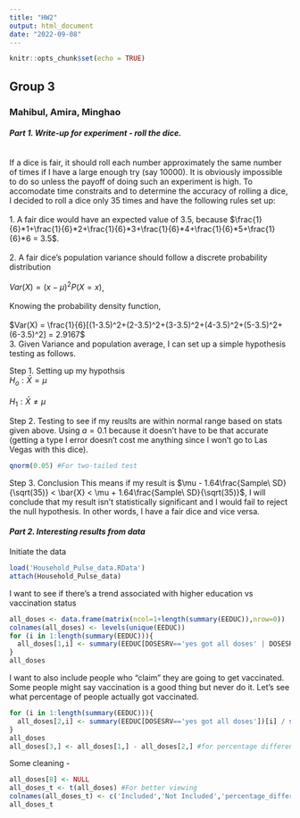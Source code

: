 ---
title: "HW2"
output: html_document
date: "2022-09-08"
---

```{r setup, include=FALSE}
knitr::opts_chunk$set(echo = TRUE)
```

## Group 3
### Mahibul, Amira, Minghao
<p>
#### **_Part 1. Write-up for experiment - roll the dice._**
<br>
If a dice is fair, it should roll each number approximately the same number of times if I have a large enough try (say 10000). It is obviously impossible to do so unless the payoff of doing such an experiment is high. To accomodate time constraits and to determine the accuracy of rolling a dice, I decided to roll a dice only 35 times and have the following rules set up: </br> 
<br>1. A fair dice would have an expected value of 3.5, because $\frac{1}{6}*1+\frac{1}{6}*2+\frac{1}{6}*3+\frac{1}{6}*4+\frac{1}{6}*5+\frac{1}{6}*6 = 3.5$. </br>
<br>2. A fair dice's population variance should follow a discrete probability distribution </br>
<br> $Var(X) = (x-\mu)^2P(X=x)$, </br>
<br> Knowing the probability density function, </br>
<br> $Var(X) = \frac{1}{6}[(1-3.5)^2+(2-3.5)^2+(3-3.5)^2+(4-3.5)^2+(5-3.5)^2+(6-3.5)^2] = 2.9167$ </br>
3. Given Variance and population average, I can set up a simple hypothesis testing as follows.

<p> Step 1. Setting up my hypothsis
<br> $H_o: \bar{X} = \mu$ </br>
<br> $H_1: \bar{X} \ne \mu$ </br>
</p>
<p>
Step 2. Testing to see if my reuslts are within normal range based on stats given above.
Using $a = 0.1$ because it doesn't have to be that accurate (getting a type I error doesn't cost me anything since I won't go to Las Vegas with this dice). 
</p>

```{r z_score}
qnorm(0.05) #For two-tailed test
```
<p>
Step 3. Conclusion
This means if my result is $\mu - 1.64\frac{Sample\ SD}{\sqrt(35)} < \bar{X} < \mu + 1.64\frac{Sample\ SD}{\sqrt(35)}$, I will conclude that my result isn't statistically significant and I would fail to reject the null hypothesis. In other words, I have a fair dice and vice versa.
</p>
</p>

<p>
#### **_Part 2. Interesting results from data_**
Initiate the data
```{r}
load('Household_Pulse_data.RData')
attach(Household_Pulse_data)
```

I want to see if there's a trend associated with higher education vs vaccination status

```{r}
all_doses <- data.frame(matrix(ncol=1+length(summary(EEDUC)),nrow=0))
colnames(all_doses) <- levels(unique(EEDUC))
for (i in 1:length(summary(EEDUC))){
  all_doses[1,i] <- summary(EEDUC[DOSESRV=='yes got all doses' | DOSESRV == 'yes plan to get all doses'])[i] / summary(EEDUC)[i]
}
all_doses
```

I want to also include people who "claim" they are going to get vaccinated. \
Some people might say vaccination is a good thing but never do it. Let's see what percentage of people actually got vaccinated.
```{r}
for (i in 1:length(summary(EEDUC))){
  all_doses[2,i] <- summary(EEDUC[DOSESRV=='yes got all doses'])[i] / summary(EEDUC)[i]
}
all_doses
all_doses[3,] <- all_doses[1,] - all_doses[2,] #for percentage difference
```


Some cleaning -

```{r}
all_doses[8] <- NULL
all_doses_t <- t(all_doses) #For better viewing
colnames(all_doses_t) <- c('Included','Not Included','percentage_difference')
all_doses_t
```